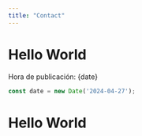 ---
title: "Contact"
---


# Hello World

Hora de publicación: {date}

```js
const date = new Date('2024-04-27');
```

<h1>Hello World</h1>
